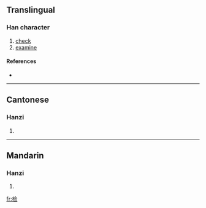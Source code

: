 {{see|檢}}
==Translingual==

===Han character===
{{Han char|rn=75|rad=木|as=07|sn=11|four=|canj=木人一一 (DOMM)}}

# [[check]]
# [[examine]]

====References====
* {{Han ref|kx=0531.131|hdz=21217.030|uh=68C0|ud=26816}}

----

==Cantonese==

===Hanzi===
{{yue-hanzi|jyut=|y=gim2}}

# {{defn|Cantonese}}

----

==Mandarin==

===Hanzi===
{{cmn-hanzi|tra=檢|pin=[[jiǎn]] ([[jian3]])|wg=chien<sup>3</sup>}}

# {{defn|Mandarin}}

[[fr:检]]